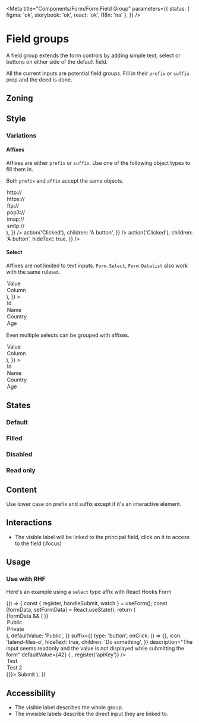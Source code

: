 
<Meta
	title="Components/Form/Form Field Group"
	parameters={{
		status: { figma: 'ok', storybook: 'ok', react: 'ok', i18n: 'na' },
	}}
/>

# Field groups

A field group extends the form controls by adding simple text, select or buttons on either side of the default field.

All the current inputs are potential field groups. Fill in their `prefix` or `suffix` prop and the deed is done.

## Zoning

<FigmaImage
	src="https://www.figma.com/file/qc8oUSyVJM67gSsbTShftt/%F0%9F%93%90-Zoning?node-id=249%3A129"
	alt="zoning image for field groups"
/>

## Style

### Variations

#### Affixes

<FigmaImage
	src="https://www.figma.com/file/FaYIWpJeP6LwjWr78L8eAr/Forms?node-id=2008%3A1"
	alt="An input group demo"
/>

Affixes are either `prefix` or `suffix`. Use one of the following object types to fill them in.

Both `prefix` and `affix` accept the same objects.

<Canvas>
	<Story name="select">
		<Form.Url
			name="URL"
			label="Input"
			placeholder="www.talend.com"
			suffix={{
				type: 'text',
				children: '.com',
			}}
			prefix={{
				type: 'select',
				label: 'Protocol',
				name: 'protocol',
				required: true,
				defaultValue: 'https://',
				children: (
					<>
						<option>http://</option>
						<option>https://</option>
						<option>ftp://</option>
						<option>pop3://</option>
						<option>imap://</option>
						<option>smtp://</option>
					</>
				),
			}}
		/>
	</Story>
</Canvas>

<Canvas>
	<Story name="button">
		<Form.Url
			name="URL"
			label="Input"
			placeholder="www.talend.com"
			suffix={{
				type: 'text',
				children: '.com',
			}}
			prefix={{
				type: 'button',
				icon: 'upload',
				onClick: () => action('Clicked'),
				children: 'A button',
			}}
		/>
	</Story>
</Canvas>

<Canvas>
	<Story name="button icon">
		<Form.Url
			name="URL"
			label="Input"
			placeholder="www.talend.com"
			suffix={{
				type: 'text',
				children: '.com',
			}}
			prefix={{
				type: 'button',
				icon: 'upload',
				onClick: () => action('Clicked'),
				children: 'A button',
				hideText: true,
			}}
		/>
	</Story>
</Canvas>

#### Select

<FigmaImage
	src="https://www.figma.com/file/FaYIWpJeP6LwjWr78L8eAr/Forms?node-id=2008%3A1010"
	alt="An input group demo"
/>

Affixes are not limited to text inputs. `Form.Select`, `Form.Datalist` also work with the same ruleset.

<Canvas>
	<Story name="select--select">
		<Form.Select
			name="column"
			label="Input"
			prefix={{
				type: 'select',
				label: 'type',
				name: 'type',
				defaultValue: 'Column',
				children: (
					<>
						<option>Value</option>
						<option>Column</option>
					</>
				),
			}}
		>
			<option>Id</option>
			<option>Name</option>
			<option selected>Country</option>
			<option>Age</option>
		</Form.Select>
	</Story>
</Canvas>

Even multiple selects can be grouped with affixes.

<Canvas>
	<Story name="select--multiple-select">
		<Form.Select
			name="column"
			label="Input"
			multiple
			prefix={{
				type: 'select',
				label: 'type',
				name: 'type',
				defaultValue: 'Column',
				children: (
					<>
						<option>Value</option>
						<option>Column</option>
					</>
				),
			}}
		>
			<option>Id</option>
			<option>Name</option>
			<option selected>Country</option>
			<option>Age</option>
		</Form.Select>
	</Story>
</Canvas>

## States

### Default

<FigmaImage
	src="https://www.figma.com/file/FaYIWpJeP6LwjWr78L8eAr/Forms?node-id=2008%3A406"
	alt="An input group demo"
/>

<Canvas>
	<Story name="default">
		<Form.Number name="input" label="Input" prefix="$" suffix=".00" />
	</Story>
</Canvas>

### Filled

<FigmaImage
	src="https://www.figma.com/file/FaYIWpJeP6LwjWr78L8eAr/Forms?node-id=2008%3A553"
	alt="An input group demo"
/>

<Canvas>
	<Story name="filled">
		<Form.Number defaultValue="100" label="Input" prefix="$" suffix=".00" name="input" />
	</Story>
</Canvas>

### Disabled

<FigmaImage
	src="https://www.figma.com/file/FaYIWpJeP6LwjWr78L8eAr/Forms?node-id=2008%3A605"
	alt="An input group demo"
/>

<Canvas>
	<Story name="disabled">
		<Form.Number defaultValue="100" label="Input" prefix="$" suffix=".00" name="input" disabled />
	</Story>
</Canvas>

### Read only

<FigmaImage
	src="https://www.figma.com/file/FaYIWpJeP6LwjWr78L8eAr/Forms?node-id=2008%3A657"
	alt="An input group demo"
/>

<Canvas>
	<Story name="read-only">
		<Form.Number defaultValue="100" label="Input" prefix="$" suffix=".00" name="input" readOnly />
	</Story>
</Canvas>

## Content

Use lower case on prefix and suffix except if it's an interactive element.

## Interactions

- The visible label will be linked to the principal field, click on it to access to the field (:focus)

## Usage

### Use with RHF

Here's an example using a `select` type affix with React Hooks Form

<Canvas>
	<Story name="react-hook-form">
		{() => {
			const { register, handleSubmit, watch } = useForm();
			const [formData, setFormData] = React.useState();
			return (
				<Form onSubmit={handleSubmit(setFormData)}>
					{formData && (
						<InlineMessageInformation
							title={'Form data'}
							description={JSON.stringify(formData, null, 2)}
							withBackground
						/>
					)}
					<Form.Text
						label="API Key"
						prefix={{
							...register('prefix'),
							type: 'select',
							label: 'Type',
							children: (
								<>
									<option value="Public">Public</option>
									<option value="Private">Private</option>
								</>
							),
							defaultValue: 'Public',
						}}
						suffix={{
							type: 'button',
							onClick: () => {},
							icon: 'talend-files-o',
							hideText: true,
							children: 'Do something',
						}}
						description="The input seems readonly and the value is not displayed while submitting the form"
						defaultValue={42}
						{...register('apiKey')}
					/>
					<Form.Select label="test" {...register('test')}>
						<option>Test</option>
						<option>Test 2</option>
					</Form.Select>
					<Form.Buttons>
						<ButtonPrimary type="submit" onClick={() => {}}>
							Submit
						</ButtonPrimary>
					</Form.Buttons>
				</Form>
			);
		}}
	</Story>
</Canvas>

## Accessibility

- The visible label describes the whole group.
- The invisible labels describe the direct input they are linked to.
